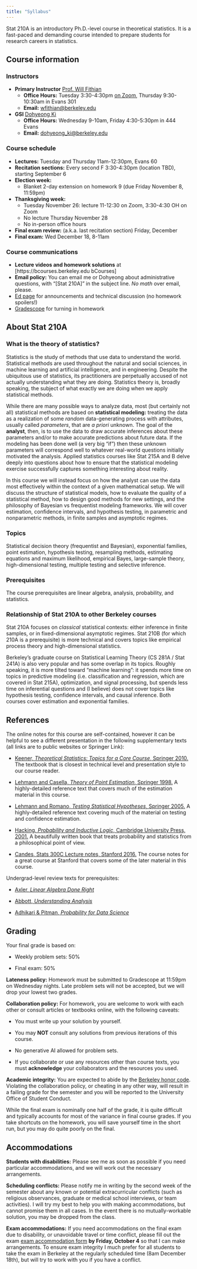 ```yaml
---
title: "Syllabus"
---
```


Stat 210A is an introductory Ph.D.-level course in theoretical statistics. It is a fast-paced and demanding course intended to prepare students for research careers in statistics.

## Course information

### Instructors

-   **Primary Instructor** [Prof. Will Fithian](http://www.stat.berkeley.edu/~wfithian/)
    -   **Office Hours:** Tuesday 3:30-4:30pm [on Zoom](https://berkeley.zoom.us/j/96319412431?pwd=2OYujkSXdsNuTD1QQ25UGV1bL4CJI0.1), Thursday 9:30-10:30am in Evans 301
    -   **Email:** [wfithian\@berkeley.edu](mailto:wfithian@berkeley.edu)
-   **GSI** [Dohyeong Ki](https://statistics.berkeley.edu/people/dohyeong-ki)
    -   **Office Hours:** Wednesday 9-10am, Friday 4:30-5:30pm in 444 Evans
    -   **Email:** [dohyeong_ki\@berkeley.edu](mailto:dohyeong_ki@berkeley.edu)

### Course schedule

-   **Lectures:** Tuesday and Thursday 11am-12:30pm, Evans 60
-   **Recitation sections:** Every second F 3:30-4:30pm (location TBD), starting September 6
-   **Election week:**
    -   Blanket 2-day extension on homework 9 (due Friday November 8, 11:59pm)
-   **Thanksgiving week:**
    -   Tuesday November 26: lecture 11-12:30 on Zoom, 3:30-4:30 OH on Zoom
    -   No lecture Thursday November 28
    -   No in-person office hours
-   **Final exam review:** (a.k.a. last recitation section) Friday, December
-   **Final exam:** Wed December 18, 8-11am

### Course communications

-   **Lecture videos and homework solutions** at \[https://bcourses.berkeley.edu bCourses\]
-   **Email policy:** You can email me or Dohyeong about administrative questions, with "\[Stat 210A\]" in the subject line. *No math* over email, please.
-   [Ed page](https://edstem.org/us/courses/61763/) for announcements and technical discussion (no homework spoilers!)
-   [Gradescope](https://www.gradescope.com/courses/816848) for turning in homework

## About Stat 210A

### What is the theory of statistics?

Statistics is the study of methods that use data to understand the world. Statistical methods are used throughout the natural and social sciences, in machine learning and artificial intelligence, and in engineering. Despite the ubiquitous use of statistics, its practitioners are perpetually accused of not actually understanding what they are doing. Statistics theory is, broadly speaking, the subject of what exactly we are doing when we apply statistical methods.

While there are many possible ways to analyze data, most (but certainly not all) statistical methods are based on **statistical modeling:** treating the data as a realization of some *random* data-generating process with attributes, usually called *parameters*, that are *a priori* unknown. The goal of the **analyst**, then, is to use the data to draw accurate inferences about these parameters and/or to make accurate predictions about future data. If the modeling has been done well (a very big "if") then these unknown parameters will correspond well to whatever real-world questions initially motivated the analysis. Applied statistics courses like Stat 215A and B delve deeply into questions about how to ensure that the statistical modeling exercise successfully captures something interesting about reality.

In this course we will instead focus on how the analyst can use the data most effectively within the context of a given mathematical setup. We will discuss the structure of statistical models, how to evaluate the quality of a statistical method, how to design good methods for new settings, and the philosophy of Bayesian vs frequentist modeling frameworks. We will cover estimation, confidence intervals, and hypothesis testing, in parametric and nonparametric methods, in finite samples and asymptotic regimes.

### Topics

Statistical decision theory (frequentist and Bayesian), exponential families, point estimation, hypothesis testing, resampling methods, estimating equations and maximum likelihood, empirical Bayes, large-sample theory, high-dimensional testing, multiple testing and selective inference.

### Prerequisites

The course prerequisites are linear algebra, analysis, probability, and statistics.

### Relationship of Stat 210A to other Berkeley courses

Stat 210A focuses on *classical* statistical contexts: either inference in finite samples, or in fixed-dimensional asymptotic regimes. Stat 210B (for which 210A is a prerequisite) is more technical and covers topics like empirical process theory and high-dimensional statistics.

Berkeley's graduate course on Statistical Learning Theory (CS 281A / Stat 241A) is also very popular and has some overlap in its topics. Roughly speaking, it is more tilted toward "machine learning": it spends more time on topics in predictive modeling (i.e. classification and regression, which are covered in Stat 215A), optimization, and signal processing, but spends less time on inferential questions and (I believe) does not cover topics like hypothesis testing, confidence intervals, and causal inference. Both courses cover estimation and exponential families.

## References

The online notes for this course are self-contained, however it can be helpful to see a different presentation in the following supplementary texts (all links are to public websites or Springer Link):

-   [Keener, *Theoretical Statistics: Topics for a Core Course*, Springer 2010.](http://link.springer.com/book/10.1007%2F978-0-387-93839-4) The textbook that is closest in technical level and presentation style to our course reader.

-   [Lehmann and Casella, *Theory of Point Estimation*, Springer 1998.](http://link.springer.com/book/10.1007%2Fb98854) A highly-detailed reference text that covers much of the estimation material in this course.

-   [Lehmann and Romano, *Testing Statistical Hypotheses*, Springer 2005.](http://link.springer.com/book/10.1007%2F0-387-27605-X) A highly-detailed reference text covering much of the material on testing and confidence estimation.

-   [Hacking, *Probability and Inductive Logic*, Cambridge University Press, 2001.](http://fitelson.org/confirmation/hacking_introduction_to_probability_and_inductive_logic.pdf) A beautifully written book that treats probability and statistics from a philosophical point of view.

-   [Candes, Stats 300C Lecture notes, Stanford 2016.](https://statweb.stanford.edu/~candes/stats300c/lectures.html) The course notes for a great course at Stanford that covers some of the later material in this course.

Undergrad-level review texts for prerequisites:

-   [Axler, *Linear Algebra Done Right*](https://link.springer.com/book/10.1007/978-3-319-11080-6)

-   [Abbott, *Understanding Analysis*](https://link.springer.com/book/10.1007/978-1-4939-2712-8)

-   [Adhikari & Pitman, *Probability for Data Science*](http://prob140.org/textbook/)

## Grading

Your final grade is based on:

-   Weekly problem sets: 50%

-   Final exam: 50%

**Lateness policy:** Homework must be submitted to Gradescope at 11:59pm on Wednesday nights. Late problem sets will not be accepted, but we will drop your lowest two grades.

**Collaboration policy:** For homework, you are welcome to work with each other or consult articles or textbooks online, with the following caveats:

-   You must write up your solution by yourself.

-   You may **NOT** consult any solutions from previous iterations of this course.

-   No generative AI allowed for problem sets.

-   If you collaborate or use any resources other than course texts, you must **acknowledge** your collaborators and the resources you used.

**Academic integrity:** You are expected to abide by the [Berkeley honor code](http://teaching.berkeley.edu/berkeley-honor-code). Violating the collaboration policy, or cheating in any other way, will result in a failing grade for the semester and you will be reported to the University Office of Student Conduct.

While the final exam is nominally one half of the grade, it is quite difficult and typically accounts for most of the variance in final course grades. If you take shortcuts on the homework, you will save yourself time in the short run, but you may do quite poorly on the final.

<!-- ![Homework and final exam grades for a recent semester, with letter grade cutoffs](assets/gradescatter.png) -->

## Accommodations

**Students with disabilities:** Please see me as soon as possible if you need particular accommodations, and we will work out the necessary arrangements.

**Scheduling conflicts:** Please notify me in writing by the second week of the semester about any known or potential extracurricular conflicts (such as religious observances, graduate or medical school interviews, or team activities). I will try my best to help you with making accommodations, but cannot promise them in all cases. In the event there is no mutually-workable solution, you may be dropped from the class.

**Exam accommodations:** If you need accommodations on the final exam due to disability, or unavoidable travel or time conflict, please fill out the exam [exam accommodation form](https://forms.gle/jM42sqruRMkMNsa6A) **by Friday, October 4** so that I can make arrangements. To ensure exam integrity I much prefer for all students to take the exam in Berkeley at the regularly scheduled time (8am December 18th), but will try to work with you if you have a conflict.
